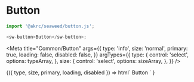 
# Button

```ts
import '@akrc/seaweed/button.js';

<sw-button>Button</sw-button>;
```

<Meta
    title="Common/Button"
    args={{
        type: 'info',
        size: 'normal',
        primary: true,
        loading: false,
        disabled: false,
    }}
    argTypes={{
        type: {
            control: 'select',
            options: typeArray,
        },
        size: {
            control: 'select',
            options: sizeArray,
        },
    }}
/>

<Canvas>
    <Story name="Page">
        {({ type, size, primary, loading, disabled }) =>
            html`
                <sw-button
                    type=${type}
                    size=${size}
                    ?primary=${primary}
                    ?loading=${loading}
                    ?disabled=${disabled}
                    >Button</sw-button
                >
            `
        }
    </Story>
</Canvas>
